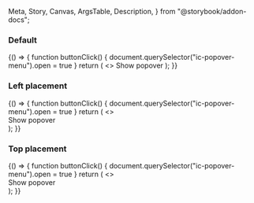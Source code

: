   Meta,
  Story,
  Canvas,
  ArgsTable,
  Description,
} from "@storybook/addon-docs";

<Meta title="React Components/Popover" component={IcPopoverMenu} />

<Description markdown={readme} />

### Default

<Canvas>
  <Story name="Default">
    {() => {
        function buttonClick() {
            document.querySelector("ic-popover-menu").open = true
        }
        return (
            <>
                <IcButton id="button-1" onClick={buttonClick}>Show popover</IcButton>
                <IcPopoverMenu anchor="button-1" menuAriaLabel="popover">
                    <IcMenuButton label="Button 1" />
                    <IcMenuButton label="Button 2" />
                    <IcMenuButton label="Button 3" />
                </IcPopoverMenu>
            </>
        );
    }}
  </Story>
</Canvas>

### Left placement

<Canvas>
  <Story name="Left placement">
    {() => {
        function buttonClick() {
            document.querySelector("ic-popover-menu").open = true
        }
        return (
            <>
                <div  style={{marginLeft: "1000px"}}>
                    <IcButton id="button-1" onClick={buttonClick}>Show popover</IcButton>
                    <IcPopoverMenu anchor="button-1" menuAriaLabel="popover">
                    <IcMenuButton label="Button 1" />
                    <IcMenuButton label="Button 2" />
                    <IcMenuButton label="Button 3" />
                </IcPopoverMenu>
                </div>
            </>
        );
    }}  
  </Story>
</Canvas>

### Top placement

<Canvas>
  <Story name="Top placement">
    {() => {
        function buttonClick() {
            document.querySelector("ic-popover-menu").open = true
        }
        return (
            <>
                <div  style={{marginTop: "540px"}}>
                    <IcButton id="button-1" onClick={buttonClick}>Show popover</IcButton>
                    <IcPopoverMenu anchor="button-1" menuAriaLabel="popover">
                    <IcMenuButton label="Button 1" />
                    <IcMenuButton label="Button 2" />
                    <IcMenuButton label="Button 3" />
                </IcPopoverMenu>
                </div>
            </>
        );
    }}
  </Story>
</Canvas>
